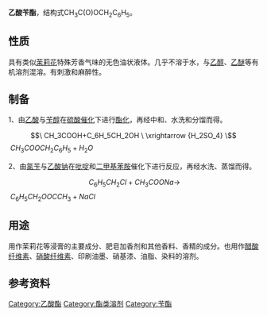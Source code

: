 {{chembox
| Name = 乙酸苯甲酯
| ImageFile=Benzyl_acetate.png
| ImageFile2=Benzyl_acetate.gif
| IUPACName=Benzyl acetate
| Section1 = {{Chembox Identifiers
| SMILES=c1ccccc1COC(=O)C
| CASNo_Ref = {{cascite}}
| CASNo=140-11-4
| PubChem = 8455
}}
| Section2 = {{Chembox Properties
| Formula=C<sub>6</sub>H<sub>5</sub>CH<sub>2</sub>OCOCH<sub>3</sub>
| MolarMass=150.18
| Appearance = 无色有梨和茉莉花香味液体
| Density=1.054 g/ml
| MeltingPtC= -51
| BoilingPtC=212 
| VaporPressure = 0.14 mbar (20 °C)
| Solubility = 微溶
| SolubleOther = 可溶
| Solvent = [[醇|醇]]或[[醚|醚]]
| RefractIndex = 1.502 (20 °C)
}}
| Section3 = {{Chembox Hazards
|   EUClass = 刺激性（'''Xi'''）
|   RPhrases = {{R36/37/38}}
|   SPhrases = {{S26}}
|   LD50 = 2490 mg·kg<sup>−1</sup> (大鼠经口)
|   PEL = }}
}}

'''乙酸苄酯'''，结构式CH<sub>3</sub>C(O)OCH<sub>2</sub>C<sub>6</sub>H<sub>5</sub>。

==性质==
具有类似[[茉莉花|茉莉花]]特殊芳香气味的无色油状液体。几乎不溶于水，与[[乙醇|乙醇]]、[[乙醚|乙醚]]等有机溶剂混溶。有刺激和麻醉性。

==制备==
1、由[[乙酸|乙酸]]与[[苄醇|苄醇]]在[[硫酸|硫酸]][[催化|催化]]下进行[[酯化|酯化]]，再经中和、水洗和分馏而得。
:<math>\ CH_3COOH+C_6H_5CH_2OH \ \xrightarrow {H_2SO_4} \ </math><math>\ CH_3COOCH_2C_6H_5+H_2O</math>

2、由[[氯苄|氯苄]]与[[乙酸钠|乙酸钠]]在[[吡啶|吡啶]]和[[二甲基苯胺|二甲基苯胺]]催化下进行反应，再经水洗、蒸馏而得。
:<math>\ C_6H_5CH_2Cl+CH_3COONa\rightarrow </math><math>\ C_6H_5CH_2OOCCH_3+NaCl</math>

==用途==
用作茉莉花等浸膏的主要成分、肥皂加香剂和其他香料、香精的成分。也用作[[醋酸纤维素|醋酸纤维素]]、[[硝酸纤维素|硝酸纤维素]]、印刷油墨、硝基漆、油脂、染料的溶剂。

==参考资料==
{{reflist}}

[[Category:乙酸酯|Category:乙酸酯]]
[[Category:酯类溶剂|Category:酯类溶剂]]
[[Category:苄酯|Category:苄酯]]